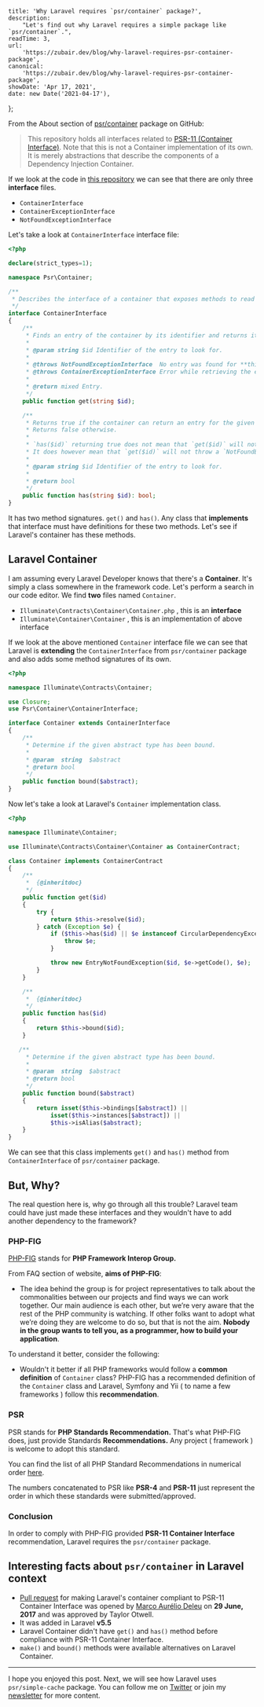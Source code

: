 
    title: 'Why Laravel requires `psr/container` package?',
    description:
        "Let's find out why Laravel requires a simple package like `psr/container`.",
    readTime: 3,
    url:
        'https://zubair.dev/blog/why-laravel-requires-psr-container-package',
    canonical:
        'https://zubair.dev/blog/why-laravel-requires-psr-container-package',
    showDate: 'Apr 17, 2021',
    date: new Date('2021-04-17'),
};


From the About section of [psr/container](https://github.com/php-fig/container) package on GitHub:

> This repository holds all interfaces related to [PSR-11 (Container Interface)](https://www.php-fig.org/psr/psr-11/).
Note that this is not a Container implementation of its own. It is merely abstractions that describe the components of a Dependency Injection Container.

If we look at the code in [this repository](https://github.com/php-fig/container/tree/master/src) we can see that there are only three **interface** files.

- `ContainerInterface`
- `ContainerExceptionInterface`
- `NotFoundExceptionInterface`

Let's take a look at `ContainerInterface` interface file:

```php
<?php

declare(strict_types=1);

namespace Psr\Container;

/**
 * Describes the interface of a container that exposes methods to read its entries.
 */
interface ContainerInterface
{
    /**
     * Finds an entry of the container by its identifier and returns it.
     *
     * @param string $id Identifier of the entry to look for.
     *
     * @throws NotFoundExceptionInterface  No entry was found for **this** identifier.
     * @throws ContainerExceptionInterface Error while retrieving the entry.
     *
     * @return mixed Entry.
     */
    public function get(string $id);

    /**
     * Returns true if the container can return an entry for the given identifier.
     * Returns false otherwise.
     *
     * `has($id)` returning true does not mean that `get($id)` will not throw an exception.
     * It does however mean that `get($id)` will not throw a `NotFoundExceptionInterface`.
     *
     * @param string $id Identifier of the entry to look for.
     *
     * @return bool
     */
    public function has(string $id): bool;
}
```

It has two method signatures. `get()` and `has()`. Any class that **implements** that interface must have definitions for these two methods. Let's see if Laravel's container has these methods.

## Laravel Container

I am assuming every Laravel Developer knows that there's a **Container**. It's simply a class somewhere in the framework code. Let's perform a search in our code editor. We find **two** files named `Container`.

- `Illuminate\Contracts\Container\Container.php` , this is an **interface**
- `Illuminate\Container\Container` , this is an implementation of above interface

If we look at the above mentioned `Container` interface file we can see that Laravel is **extending** the `ContainerInterface` from `psr/container` package and also adds some method signatures of its own.

```php
<?php

namespace Illuminate\Contracts\Container;

use Closure;
use Psr\Container\ContainerInterface;

interface Container extends ContainerInterface
{
    /**
     * Determine if the given abstract type has been bound.
     *
     * @param  string  $abstract
     * @return bool
     */
    public function bound($abstract);
}
```

Now let's take a look at Laravel's `Container` implementation class.

```php
<?php

namespace Illuminate\Container;

use Illuminate\Contracts\Container\Container as ContainerContract;

class Container implements ContainerContract
{
    /**
     *  {@inheritdoc}
     */
    public function get($id)
    {
        try {
            return $this->resolve($id);
        } catch (Exception $e) {
            if ($this->has($id) || $e instanceof CircularDependencyException) {
                throw $e;
            }

            throw new EntryNotFoundException($id, $e->getCode(), $e);
        }
    }

    /**
     *  {@inheritdoc}
     */
    public function has($id)
    {
        return $this->bound($id);
    }

   /**
     * Determine if the given abstract type has been bound.
     *
     * @param  string  $abstract
     * @return bool
     */
    public function bound($abstract)
    {
        return isset($this->bindings[$abstract]) ||
            isset($this->instances[$abstract]) ||
            $this->isAlias($abstract);
    }
}
```

We can see that this class implements `get()` and `has()` method from `ContainerInterface` of `psr/container` package.

## But, Why?

The real question here is, why go through all this trouble? Laravel team could have just made these interfaces and they wouldn't have to add another dependency to the framework? 

### PHP-FIG

[PHP-FIG](https://www.php-fig.org/) stands for **PHP Framework Interop Group.**

From FAQ section of website, **aims of PHP-FIG**:

- The idea behind the group is for project representatives to talk about the commonalities between our projects and find ways we can work together. Our main audience is each other, but we’re very aware that the rest of the PHP community is watching. If other folks want to adopt what we’re doing they are welcome to do so, but that is not the aim. **Nobody in the group wants to tell you, as a programmer, how to build your application**.

To understand it better, consider the following:

- Wouldn't it better if all PHP frameworks would follow a **common definition** of `Container` class? PHP-FIG has a recommended definition of the `Container` class and Laravel, Symfony and Yii ( to name a few frameworks ) follow this **recommendation**.

### PSR

PSR stands for **PHP Standards Recommendation.** That's what PHP-FIG does, just provide Standards **Recommendations.** Any project ( framework ) is welcome to adopt this standard.

You can find the list of all PHP Standard Recommendations in numerical order [here](https://www.php-fig.org/psr/#numerical-index).

The numbers concatenated to PSR like **PSR-4** and **PSR-11**  just represent the order in which these standards were submitted/approved.

### Conclusion

In order to comply with PHP-FIG provided **PSR-11 Container Interface** recommendation, Laravel requires the `psr/container` package. 

## Interesting facts about `psr/container` in Laravel context

- [Pull request](https://github.com/laravel/framework/pull/19822) for making Laravel's container compliant to PSR-11 Container Interface was opened by [Marco Aurélio Deleu](https://github.com/deleugpn) on **29 June, 2017** and was approved by Taylor Otwell.
- It was added in Laravel **v5.5**
- Laravel Container didn't have `get()` and `has()` method before compliance with PSR-11 Container Interface.
- `make()` and `bound()` methods were available alternatives on Laravel Container.

---

I hope you enjoyed this post. Next, we will see how Laravel uses `psr/simple-cache` package. You can follow me on [Twitter](https://twitter.com/Zubairmohsin33) or join my [newsletter](https://letter.zubair.dev) for more content.